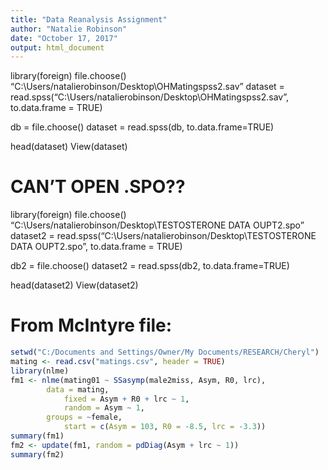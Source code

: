```yaml
---
title: "Data Reanalysis Assignment"
author: "Natalie Robinson"
date: "October 17, 2017"
output: html_document
---
```


library(foreign)
file.choose()
"C:\\Users/natalierobinson/Desktop\\OHMatingspss2.sav"
dataset = read.spss("C:\\Users/natalierobinson/Desktop\\OHMatingspss2.sav", to.data.frame = TRUE)

db = file.choose()
dataset = read.spss(db, to.data.frame=TRUE)

head(dataset)
View(dataset)

# CAN'T OPEN .SPO??
library(foreign)
file.choose()
"C:\\Users/natalierobinson/Desktop\\TESTOSTERONE DATA OUPT2.spo"
dataset2 = read.spss("C:\\Users/natalierobinson/Desktop\\TESTOSTERONE DATA OUPT2.spo", to.data.frame = TRUE)

db2 = file.choose()
dataset2 = read.spss(db2, to.data.frame=TRUE)

head(dataset2)
View(dataset2)


# From McIntyre file:

```r
setwd("C:/Documents and Settings/Owner/My Documents/RESEARCH/Cheryl")
mating <- read.csv("matings.csv", header = TRUE)
library(nlme)
fm1 <- nlme(mating01 ~ SSasymp(male2miss, Asym, R0, lrc),
		data = mating,
            fixed = Asym + R0 + lrc ~ 1,
            random = Asym ~ 1,
		groups = ~female,
            start = c(Asym = 103, R0 = -8.5, lrc = -3.3))
summary(fm1)
fm2 <- update(fm1, random = pdDiag(Asym + lrc ~ 1))
summary(fm2)
```
